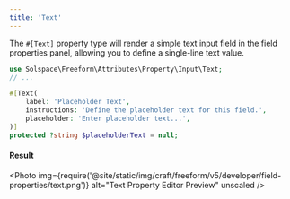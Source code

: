 ```yaml
---
title: 'Text'
---
```



The `#[Text]` property type will render a simple text input field in the field properties panel,
allowing you to define a single-line text value.

```php showLineNumbers
use Solspace\Freeform\Attributes\Property\Input\Text;
// ...

#[Text(
    label: 'Placeholder Text',
    instructions: 'Define the placeholder text for this field.',
    placeholder: 'Enter placeholder text...',
)]
protected ?string $placeholderText = null;
```

#### Result

<Photo
  img={require('@site/static/img/craft/freeform/v5/developer/field-properties/text.png')}
  alt="Text Property Editor Preview"
  unscaled
/>
